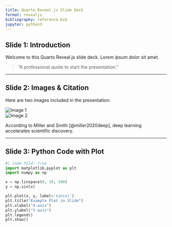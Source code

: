```yaml
---
title: Quarto Reveal.js Slide Deck
format: revealjs
bibliography: reference.bib
jupyter: python3
---
```



## Slide 1: Introduction

Welcome to this Quarto Reveal.js slide deck. Lorem ipsum dolor sit amet.

> "A professional quote to start the presentation."

---

## Slide 2: Images & Citation

Here are two images included in the presentation:

![Image 1](images/image_1.png)  
![Image 2](images/image_2.png)

According to Miller and Smith [@miller2020deep], deep learning accelerates scientific discovery.

---

## Slide 3: Python Code with Plot

```python
#| code-fold: true
import matplotlib.pyplot as plt
import numpy as np

x = np.linspace(0, 10, 100)
y = np.sin(x)

plt.plot(x, y, label='sin(x)')
plt.title("Example Plot in Slide")
plt.xlabel("X-axis")
plt.ylabel("Y-axis")
plt.legend()
plt.show()
```

